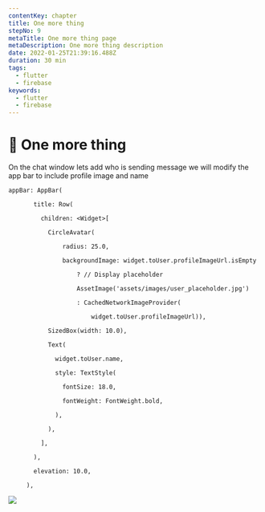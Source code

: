 ```yaml
---
contentKey: chapter
title: One more thing
stepNo: 9
metaTitle: One more thing page
metaDescription: One more thing description
date: 2022-01-25T21:39:16.488Z
duration: 30 min
tags:
  - flutter
  - firebase
keywords:
  - flutter
  - firebase
---
```

# 🎁 One more thing



On the chat window lets add who is sending message we will modify the app bar to include profile image and name

```
appBar: AppBar(

       title: Row(

         children: <Widget>[

           CircleAvatar(

               radius: 25.0,

               backgroundImage: widget.toUser.profileImageUrl.isEmpty

                   ? // Display placeholder

                   AssetImage('assets/images/user_placeholder.jpg')

                   : CachedNetworkImageProvider(

                       widget.toUser.profileImageUrl)),

           SizedBox(width: 10.0),

           Text(

             widget.toUser.name,

             style: TextStyle(

               fontSize: 18.0,

               fontWeight: FontWeight.bold,

             ),

           ),

         ],

       ),

       elevation: 10.0,       

     ),
```



![](https://lh6.googleusercontent.com/oB28S8uSEJf0hr88dGwiiBx2vfT4EY4b7RaOr7PEZcUu29V5XQLSDxOfNtZBMh3sThbOJMfrOjFBO6F6XsuYqWPjIM6cPO_EO-RLKO_0k3kgTMUmMz9x3QIV2gHdDrfz1dr9OJu9)